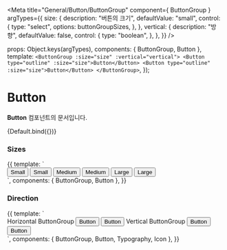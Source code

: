 
<Meta
  title="General/Button/ButtonGroup"
  component={ ButtonGroup }
  argTypes={{
    size: {
      description: "버튼의 크기",
      defaultValue: "small",
      control: {
        type: "select",
        options: buttonGroupSizes,
      },
    },
    vertical: {
      description: "방향",
      defaultValue: false,
      control: {
        type: "boolean",
      },
    },
  }}
/>

  props: Object.keys(argTypes),
  components: { ButtonGroup, Button },
  template:
    `<ButtonGroup :size="size" :vertical="vertical">
      <Button type="outline" :size="size">Button</Button>
      <Button type="outline" :size="size">Button</Button>
    </ButtonGroup>`,
});

# Button

**Button** 컴포넌트의 문서입니다.

<Story name="Default" height="100px">
  {Default.bind({})}
</Story>

<ArgsTable story="Default" />

### Sizes
<Canvas>
    <Story name="Sizes" height="100px">
        {{
            template: `
                <div>
                    <ButtonGroup size="small">
                        <Button type="outline" size="small">Small</Button>
                        <Button type="outline" size="small">Small</Button>
                    </ButtonGroup>
                    <ButtonGroup size="medium" style="margin: 10px 0">
                        <Button type="outline" size="medium">Medium</Button>
                        <Button type="outline" size="medium">Medium</Button>
                    </ButtonGroup>
                    <ButtonGroup size="large">
                        <Button type="outline" size="large">Large</Button>
                        <Button type="outline" size="large">Large</Button>
                    </ButtonGroup>
                </div>
        `,
            components: { ButtonGroup, Button },
        }}
    </Story>
</Canvas>

### Direction
<Canvas>
    <Story name="Direction" height="100px">
        {{
            template: `
                <div>
                    <Typography color="gray800">Horizontal ButtonGroup</Typography>
                    <ButtonGroup size="small" style="margin-bottom: 10px">
                        <Button size="small" type="text" color="info">
                            <template v-slot:left-icon>
                                <Icon name="IconPlusSmallLine" color="gray500" />
                            </template>
                            Button
                        </Button>
                        <Button size="small" type="text" color="info">
                            <template v-slot:left-icon>
                                <Icon name="IconPlusSmallLine" color="gray500" />
                            </template>
                            Button
                        </Button>
                    </ButtonGroup>
                    <Typography color="gray800">Vertical ButtonGroup</Typography>
                    <ButtonGroup size="small" vertical>
                        <Button type="outline" size="small">Button</Button>
                        <Button type="outline" size="small">Button</Button>
                    </ButtonGroup>
                </div>
        `,
            components: { ButtonGroup, Button, Typography, Icon },
        }}
    </Story>
</Canvas>
